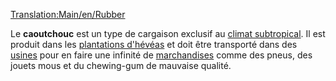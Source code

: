 [[Translation:Main/en/Rubber]]{{en/-}}
{{fr/Cargaison|name=Caoutchouc
|image=Rubberplantation.png
|produit=[[Main/fr/Plantation d'hévéa|Plantation d'hévéas]]
|accepté=[[Main/fr/Usine|Usine]]
}}

Le '''caoutchouc''' est un type de cargaison exclusif au [[Main/en/Climat/Fr#Subtropical|climat subtropical]]. Il est produit dans les [[Main/fr/Plantation d'hévéa|plantations d'hévéas]] et doit être transporté dans des [[Main/fr/Usine|usines]] pour en faire une infinité de [[Main/fr/Marchandises|marchandises]] comme des pneus, des jouets mous et du chewing-gum de mauvaise qualité.